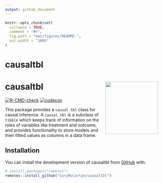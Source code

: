 ```yaml
---
output: github_document
---
```


<!-- README.md is generated from README.Rmd. Please edit that file -->

```r
knitr::opts_chunk$set(
  collapse = TRUE,
  comment = "#>",
  fig.path = "man/figures/README-",
  out.width = "100%"
)
```

# causaltbl
# causaltbl <img src="man/figures/logo.png" align="right" height="173" />

<!-- badges: start -->
[![R-CMD-check](https://github.com/CoryMcCartan/causaltbl/actions/workflows/R-CMD-check.yaml/badge.svg)](https://github.com/CoryMcCartan/causaltbl/actions/workflows/R-CMD-check.yaml)
[![codecov](https://codecov.io/github/CoryMcCartan/causaltbl/branch/main/graph/badge.svg?token=TXL7DJG9U9)](https://codecov.io/github/CoryMcCartan/causaltbl)
<!-- badges: end -->

This package provides a `causal_tbl` class for causal inference. 
A `causal_tbl` is a subclass of `tibble` which keeps track of information on 
the roles of variables like treatment and outcome, 
and provides functionality to store models and their fitted 
values as columns in a data frame.

## Installation

You can install the development version of causaltbl from [GitHub](https://github.com/) with:

``` r
# install.packages("remotes")
remotes::install_github("CoryMcCartan/causaltbl")
```
